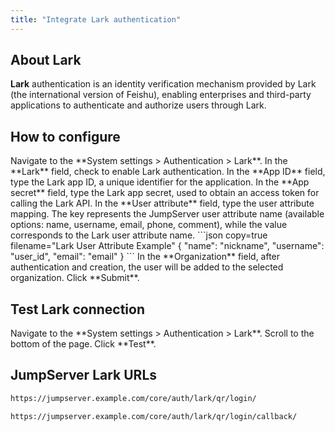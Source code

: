 ```yaml
---
title: "Integrate Lark authentication"
---
```


## About Lark

**Lark** authentication is an identity verification mechanism provided by Lark (the international version of Feishu), enabling enterprises and third-party applications to authenticate and authorize users through Lark. 

## How to configure

<Steps>

<Step>
<Nav name="system-settings" />
</Step>

<Step>
Navigate to the **System settings > Authentication > Lark**.
</Step>

<Step>
In the **Lark** field, check to enable Lark authentication.
</Step>

<Step>
In the **App ID** field, type the Lark app ID, a unique identifier for the application.
</Step>

<Step>
In the **App secret** field, type the Lark app secret, used to obtain an access token for calling the Lark API.
</Step>

<Step>
In the **User attribute** field, type the user attribute mapping. The key represents the JumpServer user attribute name (available options: name, username, email, phone, comment), while the value corresponds to the Lark user attribute name.
```json copy=true filename="Lark User Attribute Example"
{
  "name": "nickname",
  "username": "user_id",
  "email": "email"
}
```
</Step>

<Step>
In the **Organization** field, after authentication and creation, the user will be added to the selected organization.
</Step>

<Step>
Click **Submit**.
</Step>

</Steps>

## Test Lark connection

<Steps>

<Step>
<Nav name="system-settings" />
</Step>

<Step>
Navigate to the **System settings > Authentication > Lark**.
</Step>

<Step>
Scroll to the bottom of the page.
</Step>

<Step>
Click **Test**.
</Step>

</Steps>

## JumpServer Lark URLs

```md filename="QR Login URL"
https://jumpserver.example.com/core/auth/lark/qr/login/
```

```md filename="QR Login Success Callback URL"
https://jumpserver.example.com/core/auth/lark/qr/login/callback/
```
